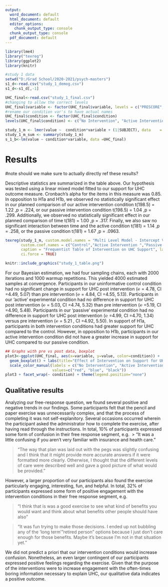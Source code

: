 ```yaml
---
output:
  word_document: default
  html_document: default
  editor_options:
    chunk_output_type: console
  chunk_output_type: console
  pdf_document: default
---
```




```r
library(lme4)
library("texreg")
library(ggplot2)
library(knitr)

#study 1 data
setwd("D:/Grad School/2020-2021/psych-masters")
s1_d<-read.csv("study_1_demog.csv")
s1_d<-s1_d[,-1]

UHC_final<-read.csv("study_1_final.csv")
#changing to allow the correct levels
UHC_final$variable <- factor(UHC_final$variable, levels = c("PRESCORE","POSTSCORE"), labels = c("PRE", "POST"))
#rename our condition var's to have actual names
UHC_final$condition <- factor(UHC_final$condition)
levels(UHC_final$condition) <- c("No Intervention", "Active Intervention","Passive Intervention")

study_1_m <- lmer(value ~  condition*variable + (1|SUBJECT), data    = UHC_final)
study_1_m_sum <- summary(study_1_m)
s_1_b<-lm(value ~ condition*variable, data =UHC_final)
```

# Results

#note should we make sure to actually directly ref these results?

Descriptive statistics are summarized in the table above.  Our hypothesis was tested using a linear mixed model fitted to our support for UHC outcome measure. Cronbach’s alpha for the items in this measure was 0.85. In opposition to H1a and H1b, we observed no statistically significant effect in our planned comparison of our active intervention condition t(198.5) = 1.22 ,p = .224, or our passive intervention condition t(198.5) = 1.04 ,p = .299. Additionally, we observed no statistically significant effect in our planned comparison of time t(181) = 1.00 ,p = .317. Finally, we also saw no significant interaction between time and the active condition t(181) = 1.14 ,p = .258, or the passive condition t(181) = 1.67 ,p = .0963. 


```r
texreg(study_1_m, custom.model.names = "Multi Level Model - Intercept Varies by Subject",
       custom.coef.names = c("Control","Active Intervention ","Passive Intervention","Post-Measurement Effect", "Interaction between Active Intervention and Post-Measurement", "Interaction between Passive Intervention and Post-Measurement"),
       caption = "Frequentist Table of Intervention on UHC Support", label = "tab:study_1_tabs",
       ci.force = TRUE) 

```

```r
knitr::include_graphics("study_1_table.png")
```

For our Bayesian estimation, we had four sampling chains, each with 2000 iterations and 1000 warmup repetitions. This yielded 4000 estimated samples at convergence. Participants in our uninformative control condition had no significant change in support for UHC post intervention (℮ = 4.78, CI =4.49, 5.07) than pre intervention (℮ = 4.84, CI =4.55, 5.13). Participants in our ‘active’ experimental condition had no difference in support for UHC post intervention (℮ = 5.03, CI =4.74, 5.32) than pre intervention (℮ =5.19, CI =4.90, 5.48). Participants in our ‘passive’ experimental condition had no difference in support for UHC post intervention (℮ =4.99, CI =4.70, 1.34) versus pre intervention (℮ = 5.21 , CI =4.92, 5.50). In support of H1a, participants in both intervention conditions had greater support for UHC compared to the control. However, in opposition to H1b, participants in our active intervention condition did not have a greater increase in support for UHC compared to our passive condition.

```r

## Graphs with pre vs post data, boxplot
plot3<-ggplot(UHC_final, aes(x=variable, y=value, color=condition)) +
  geom_boxplot() + labs(title="Effect of Intervention on Support for UHC - Study 1", x = "Time-point (pre or post intervention)", y = "Support for UHC") + 
  scale_color_manual(labels = c("No Intervention", "Active Intervention", "Passive Intervention"), 
                     values=c("red", "blue", "black")) 
plot3 + facet_wrap(~ condition) + theme(legend.position="none")
```

## Qualitative results

Analyzing our free-response question, we found several positive and negative trends in our findings. Some participants felt that the pencil and paper exercise was unnecessarily complex, and that the process of completing it was not self-explanitory. Several occasions occurred wherein the participant asked the administrator how to complete the exercise, after having read through the instructions. In total, 10% of participants expressed some form of confusion in their free response segment, e.g. 
> “It was a little confusing if you aren't very familiar with insurance and health care.”

> “The way that plan was laid out with the pegs was slightly confusing and I think that it might provide more accurate answers if it were formatted more clearly.  Otherwise, I thought that the different levels of care were described well and gave a good picture of what would be provided.”

However, a larger proportion of our participants also found the exercise particularly engaging, interesting, fun, and helpful. In total, 32% of participants expressed some form of positive engagement with the intervention conditions in their free response segment, e.g.

> “I think that is was a good exercise to see what kind of benefits you would want and think about what benefits other people should have also”

> “It was fun trying to make those decisions. I ended up not bubbling any of the 'long term' "retired person" options because I just don't care enough for those benefits. Maybe it's because I'm not in that situation yet.”

We did not predict a priori that our intervention conditions would increase confusion. Nonetheless, an even larger contingent of our participants expressed positive feelings regarding the exercise. Given that the purpose of the interventions were to increase engagement with the often-times boring information necessary to explain UHC, our qualitative data indicates a positive outcome.

